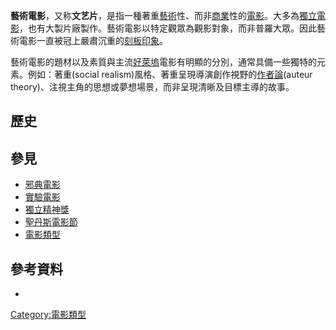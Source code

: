 {{Refimprove|time=2019-03-23T13:04:15+00:00}}
'''藝術電影'''，又称'''文艺片'''，是指一種著重[[藝術|藝術]]性、而非[[商業|商業]]性的[[電影|電影]]。大多為[[獨立電影|獨立電影]]，也有大製片廠製作。藝術電影以特定觀眾為觀影對象，而非普羅大眾。因此藝術電影一直被冠上嚴肅沉重的[[刻板印象|刻板印象]]。

藝術電影的題材以及素質與主流[[好萊塢|好萊塢]]電影有明顯的分別，通常具備一些獨特的元素。例如：著重{{Tsl|en|social realism|社會寫實}}(social realism)風格、著重呈現導演創作視野的[[作者論|作者論]](auteur theory)、注視主角的思想或夢想場景，而非呈現清晰及目標主導的故事。

== 歷史 ==

== 參見 ==
*[[邪典電影|邪典電影]]
*[[實驗電影|實驗電影]]
*[[獨立精神獎|獨立精神獎]]
*[[聖丹斯電影節|聖丹斯電影節]]
*[[電影類型|電影類型]]

== 參考資料 ==
* {{cite book 
 | first=David 
 | last=Bordwell
 | coauthors=Kristin Thompson 
 | year=2003
 | title=Film Art: An Introduction 
 | edition=Seventh edition 
 | publisher=[[McGraw-Hill|McGraw-Hill]]
 | location=[[New_York|New York]]
 | isbn=9780073386164
}}

{{Movie-stub}}
{{Film genres}}
[[Category:電影類型|Category:電影類型]]
